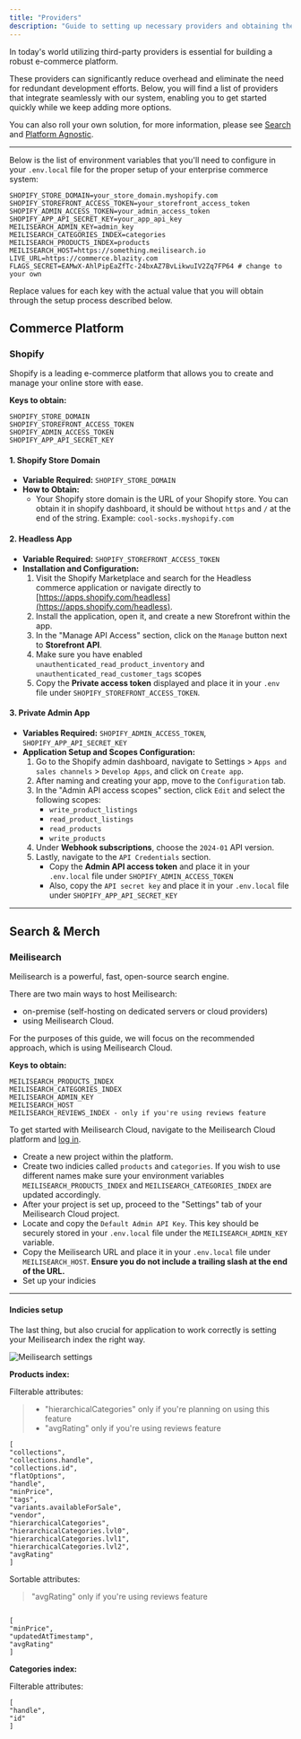 ```yaml
---
title: "Providers"
description: "Guide to setting up necessary providers and obtaining their API keys."
---
```


In today's world utilizing third-party providers is essential for building a robust e-commerce platform.

These providers can significantly reduce overhead and eliminate the need for redundant development efforts. Below, you will find a list of providers that integrate seamlessly with our system, enabling you to get started quickly while we keep adding more options.

You can also roll your own solution, for more information, please see [Search](/features/filtering) and [Platform Agnostic](/features/platform-agnostic).

---

Below is the list of environment variables that you'll need to configure in your `.env.local` file for the proper setup of your enterprise commerce system:

```plaintext
SHOPIFY_STORE_DOMAIN=your_store_domain.myshopify.com
SHOPIFY_STOREFRONT_ACCESS_TOKEN=your_storefront_access_token
SHOPIFY_ADMIN_ACCESS_TOKEN=your_admin_access_token
SHOPIFY_APP_API_SECRET_KEY=your_app_api_key
MEILISEARCH_ADMIN_KEY=admin_key
MEILISEARCH_CATEGORIES_INDEX=categories
MEILISEARCH_PRODUCTS_INDEX=products
MEILISEARCH_HOST=https://something.meilisearch.io
LIVE_URL=https://commerce.blazity.com
FLAGS_SECRET=EAMwX-AhlPipEaZfTc-24bxAZ7BvLikwuIV2Zq7FP64 # change to your own
```

Replace values for each key with the actual value that you will obtain through the setup process described below.

## Commerce Platform

### Shopify

Shopify is a leading e-commerce platform that allows you to create and manage your online store with ease.

**Keys to obtain:**

```
SHOPIFY_STORE_DOMAIN
SHOPIFY_STOREFRONT_ACCESS_TOKEN
SHOPIFY_ADMIN_ACCESS_TOKEN
SHOPIFY_APP_API_SECRET_KEY
```


#### 1. Shopify Store Domain

- **Variable Required:** `SHOPIFY_STORE_DOMAIN`
- **How to Obtain:**
  - Your Shopify store domain is the URL of your Shopify store. You can obtain it in shopify dashboard, it should be without `https` and `/` at the end of the string. Example: `cool-socks.myshopify.com`

#### 2. Headless App

- **Variable Required:** `SHOPIFY_STOREFRONT_ACCESS_TOKEN`
- **Installation and Configuration:**
  1. Visit the Shopify Marketplace and search for the Headless commerce application or navigate directly to [https://apps.shopify.com/headless](https://apps.shopify.com/headless).
  2. Install the application, open it, and create a new Storefront within the app.
  3. In the "Manage API Access" section, click on the `Manage` button next to **Storefront API**.
  4. Make sure you have enabled `unauthenticated_read_product_inventory` and `unauthenticated_read_customer_tags` scopes
  5. Copy the **Private access token** displayed and place it in your `.env` file under `SHOPIFY_STOREFRONT_ACCESS_TOKEN`.

#### 3. Private Admin App

- **Variables Required:** `SHOPIFY_ADMIN_ACCESS_TOKEN`, `SHOPIFY_APP_API_SECRET_KEY`
- **Application Setup and Scopes Configuration:**
  1. Go to the Shopify admin dashboard, navigate to Settings > `Apps and sales channels` > `Develop Apps`, and click on `Create app`.
  2. After naming and creating your app, move to the `Configuration` tab.
  3. In the "Admin API access scopes" section, click `Edit` and select the following scopes:
     - `write_product_listings`
     - `read_product_listings`
     - `read_products`
     - `write_products`
  4. Under **Webhook subscriptions**, choose the `2024-01` API version.
  5. Lastly, navigate to the `API Credentials` section.
     - Copy the **Admin API access token** and place it in your `.env.local` file under `SHOPIFY_ADMIN_ACCESS_TOKEN`
     - Also, copy the `API secret key` and place it in your `.env.local` file under `SHOPIFY_APP_API_SECRET_KEY`

---

## Search & Merch

### Meilisearch

Meilisearch is a powerful, fast, open-source search engine. 

There are two main ways to host Meilisearch: 

- on-premise (self-hosting on dedicated servers or cloud providers)
- using Meilisearch Cloud.

For the purposes of this guide, we will focus on the recommended approach, which is using Meilisearch Cloud.

**Keys to obtain:**

```
MEILISEARCH_PRODUCTS_INDEX
MEILISEARCH_CATEGORIES_INDEX
MEILISEARCH_ADMIN_KEY
MEILISEARCH_HOST
MEILISEARCH_REVIEWS_INDEX - only if you're using reviews feature
```

To get started with Meilisearch Cloud, navigate to the Meilisearch Cloud platform and [log in](https://cloud.meilisearch.com/).

- Create a new project within the platform.
- Create two indicies called `products` and `categories`. If you wish to use different names make sure your environment variables `MEILISEARCH_PRODUCTS_INDEX` and `MEILISEARCH_CATEGORIES_INDEX` are updated accordingly.
- After your project is set up, proceed to the "Settings" tab of your Meilisearch Cloud project.
- Locate and copy the `Default Admin API Key`. This key should be securely stored in your `.env.local` file under the `MEILISEARCH_ADMIN_KEY` variable.
- Copy the Meilisearch URL and place it in your `.env.local` file under `MEILISEARCH_HOST`. **Ensure you do not include a trailing slash at the end of the URL.**
- Set up your indicies

---

#### Indicies setup

The last thing, but also crucial for application to work correctly is setting your Meilisearch index the right way.

<Frame>
  <img className="block" src="/images/meilisearch-settings.png" alt="Meilisearch settings" />
</Frame>

**Products index:**

Filterable attributes:

> - "hierarchicalCategories" only if you're planning on using this feature
> - "avgRating" only if you're using reviews feature


 ```
[
"collections",
"collections.handle",
"collections.id",
"flatOptions",
"handle",
"minPrice",
"tags",
"variants.availableForSale",
"vendor",
"hierarchicalCategories",
"hierarchicalCategories.lvl0",
"hierarchicalCategories.lvl1",
"hierarchicalCategories.lvl2",
"avgRating"
]
```

Sortable attributes:

> "avgRating" only if you're using reviews feature

```

[
"minPrice",
"updatedAtTimestamp",
"avgRating"
]

```

**Categories index:**

Filterable attributes:


 ```
[
"handle",
"id"
]
```
